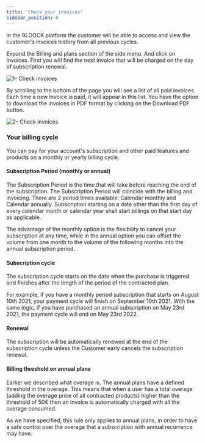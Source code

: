 ```yaml
---
title: 'Check your invoices'
sidebar_position: 6
---
```


In the BLOOCK platform the customer will be able to access and view the customer's invoices history from all previous cycles.

Expand the Billing and plans section of the side menu. And click on Invoices. First you will find the next invoice that will be charged on the day of subscription renewal.

![1- Check invoices](/static/docs/guides/billing/check-invoices/1-check-invoices.png)

By scrolling to the bottom of the page you will see a list of all paid invoices. Each time a new invoice is paid, it will appear in this list. You have the option to download the invoices in PDF format by clicking on the Download PDF button.

![2- Check invoices](/static/docs/guides/billing/check-invoices/2-check-invoices.png)

### Your billing cycle

You can pay for your account's subscription and other paid features and products on a monthly or yearly billing cycle.

#### Subscription Period (monthly or annual)

The Subscription Period is the time that will take before reaching the end of the subscription. The Subscription Period will coincide with the billing and invoicing. There are 2 period times available: Calendar monthly and Calendar annually. Subscription starting on a date other than the first day of every calendar month or calendar year shall start billings on that start day as applicable.

The advantage of the monthly option is the flexibility to cancel your subscription at any time, while in the annual option you can offset the volume from one month to the volume of the following months into the annual subscription period.

#### Subscription cycle

The subscription cycle starts on the date when the purchase is triggered and finishes after the length of the period of the contracted plan.

For example, if you have a monthly period subscription that starts on August 10th 2021, your payment cycle will finish on September 10th 2021. With the same logic, if you have purchased an annual subscription on May 23rd 2021, the payment cycle will end on May 23rd 2022.

#### Renewal

The subscription will be automatically renewed at the end of the subscription cycle unless the Customer early cancels the subscription renewal.

#### Billing threshold on annual plans

Earlier we described what overage is. The annual plans have a defined threshold in the overage. This means that when a user has a total overage (adding the overage price of all contracted products) higher than the threshold of 50€ then an invoice is automatically charged with all the overage consumed.

As we have specified, this rule only applies to annual plans, in order to have a safe control over the overage that a subscription with annual recurrence may have.

